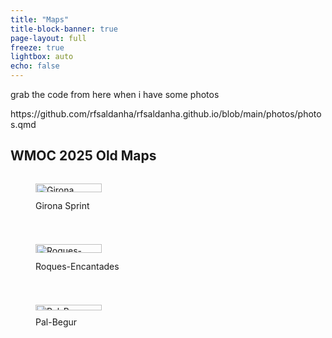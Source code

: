 ```yaml
---
title: "Maps"
title-block-banner: true
page-layout: full
freeze: true
lightbox: auto
echo: false
---
```


grab the code from here when i have some photos

https://github.com/rfsaldanha/rfsaldanha.github.io/blob/main/photos/photos.qmd

## WMOC 2025 Old Maps

::: {style="display: grid; grid-template-columns: repeat(auto-fit, minmax(300px, 1fr));grid-gap: 1em;"}
![Girona Sprint](images/WMOC2025-Sprint-Old.jpg){group="wmoc" width="50%"}

![Roques-Encantades](images/WMOC2025-Roques-Encantades-Old.jpg){group="mejean" width="50%"}

![Pal-Begur](images/WMOC2025-Pals-Begur-Old.jpg){group="wmoc" width="50%"}
:::
